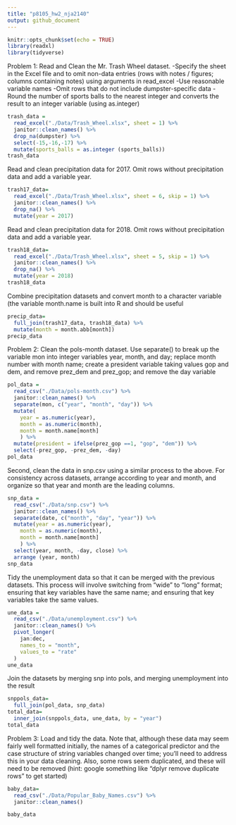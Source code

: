 ```yaml
---
title: "p8105_hw2_nja2140"
output: github_document
---
```


```r
knitr::opts_chunk$set(echo = TRUE)
library(readxl)
library(tidyverse)
```

Problem 1: Read and Clean the Mr. Trash Wheel dataset.
  -Specify the sheet in the Excel file and to omit non-data entries (rows with notes /     figures; columns containing notes) using arguments in read_excel
  -Use reasonable variable names
  -Omit rows that do not include dumpster-specific data
  -Round the number of sports balls to the nearest integer and converts the result to an    integer variable (using as.integer)
  
```r
trash_data = 
  read_excel("./Data/Trash_Wheel.xlsx", sheet = 1) %>%
  janitor::clean_names() %>%
  drop_na(dumpster) %>%
  select(-15,-16,-17) %>%
  mutate(sports_balls = as.integer (sports_balls))
trash_data
```
Read and clean precipitation data for 2017. Omit rows without precipitation data and add a variable year.

```r
trash17_data=
  read_excel("./Data/Trash_Wheel.xlsx", sheet = 6, skip = 1) %>%
  janitor::clean_names() %>%
  drop_na() %>%
  mutate(year = 2017)
```

Read and clean precipitation data for 2018. Omit rows without precipitation data and add a variable year.

```r
trash18_data=
  read_excel("./Data/Trash_Wheel.xlsx", sheet = 5, skip = 1) %>%
  janitor::clean_names() %>%
  drop_na() %>%
  mutate(year = 2018)
trash18_data
```

Combine precipitation datasets and convert month to a character variable (the variable month.name is built into R and should be useful

```r
precip_data=
  full_join(trash17_data, trash18_data) %>%
  mutate(month = month.abb[month]) 
precip_data
```

Problem 2: Clean the pols-month dataset. Use separate() to break up the variable mon into integer variables year, month, and day; replace month number with month name; create a president variable taking values gop and dem, and remove prez_dem and prez_gop; and remove the day variable

```r
pol_data = 
  read_csv("./Data/pols-month.csv") %>%
  janitor::clean_names() %>%
  separate(mon, c("year", "month", "day")) %>%
  mutate(
    year = as.numeric(year),
    month = as.numeric(month),
    month = month.name[month]
    ) %>%
  mutate(president = ifelse(prez_gop ==1, "gop", "dem")) %>%
  select(-prez_gop, -prez_dem, -day)
pol_data
```
Second, clean the data in snp.csv using a similar process to the above. For consistency across datasets, arrange according to year and month, and organize so that year and month are the leading columns.

```r
snp_data =
  read_csv("./Data/snp.csv") %>%
  janitor::clean_names() %>%
  separate(date, c("month", "day", "year")) %>%
  mutate(year = as.numeric(year),
    month = as.numeric(month),
    month = month.name[month]
    ) %>%
  select(year, month, -day, close) %>%
  arrange (year, month)
snp_data
```
Tidy the unemployment data so that it can be merged with the previous datasets. This process will involve switching from “wide” to “long” format; ensuring that key variables have the same name; and ensuring that key variables take the same values.

```r
une_data = 
  read_csv("./Data/unemployment.csv") %>%
  janitor::clean_names() %>%
  pivot_longer(
    jan:dec,
    names_to = "month",
    values_to = "rate"
  )
une_data
```
Join the datasets by merging snp into pols, and merging unemployment into the result
```r
snppols_data=
  full_join(pol_data, snp_data)
total_data=
  inner_join(snppols_data, une_data, by = "year")
total_data
```
Problem 3: Load and tidy the data. Note that, although these data may seem fairly well formatted initially, the names of a categorical predictor and the case structure of string variables changed over time; you’ll need to address this in your data cleaning. Also, some rows seem duplicated, and these will need to be removed (hint: google something like “dplyr remove duplicate rows” to get started)

```r
baby_data=
  read_csv("./Data/Popular_Baby_Names.csv") %>%
  janitor::clean_names() 

baby_data
```


